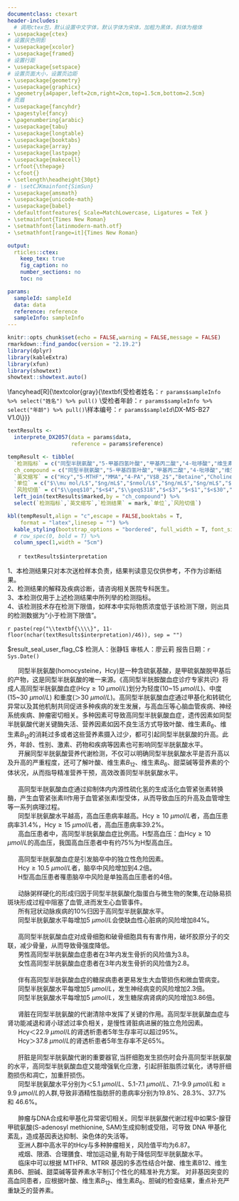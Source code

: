 ```yaml
---
documentclass: ctexart
header-includes:
  # 调用ctex包，默认设置中文字体，默认字体为宋体，加粗为黑体，斜体为楷体
- \usepackage{ctex}
# 设置灰色阴影
- \usepackage{xcolor}
- \usepackage{framed}
# 设置行距
- \usepackage{setspace}
# 设置页面大小，设置页边距
- \usepackage{geometry}
- \usepackage{graphicx}
- \geometry{a4paper,left=2cm,right=2cm,top=1.5cm,bottom=2.5cm}
# 页眉
- \usepackage{fancyhdr}
- \pagestyle{fancy}
- \pagenumbering{arabic}
- \usepackage{tabu}
- \usepackage{longtable}
- \usepackage{booktabs}
- \usepackage{array}
- \usepackage{lastpage}
- \usepackage{makecell}
- \rfoot{\thepage}
- \cfoot{}
- \setlength\headheight{30pt}
# - \setCJKmainfont{SimSun}
- \usepackage{amsmath}
- \usepackage{unicode-math}
- \usepackage{babel}
- \defaultfontfeatures{ Scale=MatchLowercase, Ligatures = TeX }
- \setmainfont{Times New Roman}
- \setmathfont{latinmodern-math.otf}
- \setmathfont[range=it]{Times New Roman}

output:
  rticles::ctex:
    keep_tex: true
    fig_caption: no
    number_sections: no
    toc: no

params:
  sampleId: sampleId
  data: data
  reference: reference
  sampleInfo: sampleInfo
---
```


```r
knitr::opts_chunk$set(echo = FALSE,warning = FALSE,message = FALSE)
rmarkdown::find_pandoc(version = "2.19.2")
library(dplyr)
library(kableExtra)
library(xfun)
library(showtext)
showtext::showtext.auto()
```


\fancyhead[L]{\includegraphics[height=30pt, trim=0 0 0 0]{headerLeft.png}}
\fancyhead[C]{\textcolor[RGB]{0,91,172}{\zihao{3}\textbf{深圳华大医学检验实验室}}}
\fancyhead[R]{\textcolor{gray}{\zihao{6}\textbf{受检者姓名：`r params$sampleInfo %>% select("姓名") %>% pull()` \\受检者年龄：`r params$sampleInfo %>% select("年龄") %>% pull()`\\样本编号：`r params$sampleId`\\DX-MS-B27 V1.0\\}}}

\fancyfoot[L]{\zihao{6}地址：广东省深圳市盐田区北山工业区11栋（邮编：518083）客服电话：400-605-6655 网址：www.bgidx.cn}
\fancyfoot[R]{\zihao{6}\thepage\ / \pageref{LastPage}}
\renewcommand{\headrulewidth}{0.25pt}
\renewcommand{\footrulewidth}{0.25pt}
<!-- 设置行距 -->
  <!-- 居中显示 -->
  <!-- 设置字号：小三 -->
  <!-- 粗体显示 -->
  <!-- 根据institute变量显示标题 -->

\colorlet{shadecolor}{gray!50}
\singlespacing
\begin{center}
\zihao{3}
\textbf{\\}
\textbf{同型半胱氨酸代谢通路检测报告}
\textbf{\\}
\textbf{\\}
\end{center}
<!-- 加阴影 -->
  <!-- 设置字号：五号 -->

\begin{shaded}
\zihao{4}
\textbf{样本信息}
\end{shaded}
\zihao{5}


\begin{tabu} to \linewidth {>{\raggedright}X>{\raggedright}X>{\raggedright}X}
\mbox{受检者姓名：`r params$sampleInfo %>% select("姓名") %>% pull()`}& \mbox{采血日期：`r params$sampleInfo %>% select("采样日期") %>% pull() %>% ymd()`} & \mbox{样本编号：`r params$sampleId`} \\ \mbox{受检者性别：`r params$sampleInfo %>% select("性别") %>% pull()`} & \mbox{接收日期：`r params$sampleInfo %>% select("到样日期") %>% pull()`} & \mbox{样本类型：全血} \\ 
\mbox{受检者年龄：`r params$sampleInfo %>% select("年龄") %>% pull()`} & \mbox{检测日期：`r params$sampleInfo %>% select("检测日期") %>% pull()`} & \mbox{送检科室：} \\
\mbox{联系电话：`r params$sampleInfo %>% select("联系电话") %>% pull()`} & \mbox{ } & \mbox{检测方法：液相色谱串联质谱法} \\
\mbox{送检单位：`r params$sampleInfo %>% select("送检单位") %>% pull()`} & \mbox{ } & \mbox{}\\
\end{tabu}

\begin{shaded}
\zihao{4}
\textbf{检测结果}
\end{shaded}

```r
textResults <-
  interprete_DX2057(data = params$data,
                    reference = params$reference)

tempResult <- tibble(
  `检测指标` = c("同型半胱氨酸","5-甲基四氢叶酸","甲基丙二酸","4-吡哆酸","维生素$B_2$","甜菜碱","胆碱","S-腺苷甲硫氨酸","S-腺苷同型半胱氨酸","SAM/SAH"),
  ch_compound = c("同型半胱氨酸","5-甲基四氢叶酸","甲基丙二酸","4-吡哆酸","维生素B2","甜菜碱","胆碱","S-腺苷甲硫氨酸","S-腺苷同型半胱氨酸","SAM/SAH"),
  `英文缩写` = c("Hcy","5-MTHF","MMA","4-PA","V$B_2$","Betaine","Choline","SAM","SAH","SAM/SAH"),
  `单位` = c("$\\mu mol/L$","$ng/mL$","$nmol/L$","$ng/mL$","$ng/mL$","$\\mu mol/L$","$\\mu mol/L$","$nmol/L$","$nmol/L$","$-$"),
  `风险切值` = c("$\\geq$10","$<$4","$\\geq$318","$<$3","$<$1","$<$30","$<$8","$<$33","$\\geq$28.2","$<$2.2")) %>% 
  left_join(textResults$marked,by = "ch_compound") %>% 
  select(`检测指标`,`英文缩写`,`检测结果` = mark,`单位`,`风险切值`)

kbl(tempResult,align = "c",escape = FALSE,booktabs = T,
    format = "latex",linesep = "") %>%
  kable_styling(bootstrap_options = "bordered", full_width = T, font_size = 11.0) %>%
  # row_spec(0, bold = T) %>%
  column_spec(1,width = "5cm")
```


\begin{shaded}
\zihao{4}
\textbf{分析}
\end{shaded}

|       `r textResults$interpretation`

\begin{shaded}
\zihao{4}
\textbf{声明}
\end{shaded}

\zihao{5}

1、本检测结果只对本次送检样本负责，结果判读意见仅供参考，不作为诊断结果。  
2、检测结果的解释及疾病诊断，请咨询相关医院专科医生。  
3、本检测仅用于上述检测结果中所列举的检测指标。  
4、该检测技术存在检测下限值，如样本中实际物质浓度低于该检测下限，则出具的检测数据为“小于检测下限值”。  

\color{white}`r paste(rep("\\textbf{\\\\}", 11-floor(nchar(textResults$interpretation)/46)), sep = "")`

 <!-- \hspace{14cm} \tiny\color{white}\$result_seal_user_flag_C\$ -->
 <!-- \hspace{3cm} \normalsize\color{black} 检测人：\tiny\color{white}\$result_seal_user_flag_A\$\hspace{2.5cm}\normalsize\color{black} 审核人：\tiny\color{white}\$result_seal_user_flag_B\$\hspace{2.5cm}\normalsize\color{black} 报告日期：`r Sys.Date()` -->
 
 \hspace{14cm} \tiny\color{white}\$result_seal_user_flag_C\$
 \hspace{5cm} \normalsize\color{black} 检测人：张静钰\hspace{4cm}\normalsize\color{black} 审核人：廖云莉\hspace{4cm}\normalsize\color{black} 报告日期：`r Sys.Date()`
 
\newpage


\zihao{4}
\begin{itemize}
    \item \textbf{同型半胱氨酸及其代谢通路检测意义}
\end{itemize}

\zihao{5}
|       同型半胱氨酸(homocysteine，Hcy)是一种含硫氨基酸，是甲硫氨酸脱甲基后的产物，这是同型半胱氨酸的唯一来源。《高同型半胱胺酸血症诊疗专家共识》将成人高同型半胱氨酸血症(Hcy$\geq10$ $\mu mol/L$)划分为轻度(10~15 $\mu mol/L$)、中度(15~30 $\mu mol/L$) 和重度(＞30 $\mu mol/L$)。高同型半胱氨酸血症通过甲基化和转硫化异常以及其他机制共同促进多种疾病的发生发展，与高血压等心脑血管疾病、神经系统疾病、肿瘤密切相关。多种因素可导致高同型半胱氨酸血症，遗传因素如同型半胱氨酸代谢关键酶失活、营养因素如因不良生活方式导致叶酸、维生素$B_6$、维生素$B_{12}$的消耗过多或者这些营养素摄入过少，都可引起同型半胱氨酸的升高。此外，年龄、性别、激素、药物和疾病等因素也可影响同型半胱氨酸水平。  

|       开展同型半胱氨酸营养代谢检测，不仅可以明确同型半胱氨酸水平是否升高以及升高的严重程度，还可了解叶酸、维生素$B_{12}$、维生素$B_6$、甜菜碱等营养素的个体状况，从而指导精准营养干预，高效改善同型半胱氨酸水平。

\zihao{4}
\begin{itemize}
    \item \textbf{高同型半胱氨酸血症的危害}
\end{itemize}

\zihao{5}
|       \textbf{高血压}  

|       高同型半胱氨酸血症通过抑制体内内源性硫化氢的生成活化血管紧张素转换酶，产生血管紧张素Ⅱ作用于血管紧张素I型受体，从而导致血压的升高及血管增生等一系列病理过程。  

|       同型半胱氨酸水平越高，高血压患病率越高。Hcy$\geq10$ $\mu mol/L$者，高血压患病率31.4\%，Hcy$\geq15$  $\mu mol/L$者，高血压患病率39.2\%。  

|       高血压患者中，高同型半胱氨酸血症比例高。H型高血压：血Hcy$\geq10$  $\mu mol/L$的高血压，我国高血压患者中有约75\%为H型高血压。

|       \textbf{脑卒中}  

|       高同型半胱氨酸血症是引发脑卒中的独立性危险因素。  

|       Hcy$\geq10.5$ $\mu mol/L$者，脑卒中风险增加到4.2倍。  

|       H型高血压患者罹患脑卒中风险是单独高血压患者的4倍。

|       \textbf{缺血性心脏病}  

|       动脉粥样硬化的形成归因于同型半胱氨酸化脂蛋白与微生物的聚集,在动脉易损斑块形成过程中阻塞了血管,进而发生心血管事件。  

|       所有冠状动脉疾病的10\%归因于高同型半胱氨酸水平。  

|       同型半胱氨酸水平每增加5 $\mu mol/L$会使缺血性心脏病的风险增加84\%。


|       \textbf{骨质疏松}  

|       高同型半胱氨酸血症对成骨细胞和破骨细胞具有有害作用，破坏胶原分子的交联，减少骨量，从而导致骨强度降低。  

|       男性高同型半胱氨酸血症患者在3年内发生骨折的风险值为3.8。  

|       女性高同型半胱氨酸血症患者在3年内发生骨折的风险值为2.8。

|       \textbf{糖尿病并发症}  

|       伴有高同型半胱氨酸血症的糖尿病患者更易发生大血管损伤和微血管病变。  

|       同型半胱氨酸水平每增加5 $\mu mol/L$，发生神经病变的风险增加2.3倍。  

|       同型半胱氨酸水平每增加5 $\mu mol/L$，发生糖尿病肾病的风险增加3.86倍。

|       \textbf{慢性肾病}  

|       肾脏在同型半胱氨酸的代谢清除中发挥了关键的作用。高同型半胱氨酸血症与肾功能减退和肾小球滤过率负相关，是慢性肾脏病进展的独立危险因素。  

|       Hcy＜22.9 $\mu mol/L$的肾透析患者5年生存率可以超过95\%。  

|       Hcy＞37.8 $\mu mol/L$的肾透析患者5年生存率不足65\%。

|       \textbf{肝脏疾病}  

|       肝脏是同型半胱氨酸代谢的重要器官,当肝细胞发生损伤时会升高同型半胱氨酸的水平，高同型半胱氨酸血症又能增强氧化应激，引起肝脏脂质过氧化，诱导肝细胞损伤和凋亡，加重肝损伤。  

|       同型半胱氨酸水平分别为＜5.1 $\mu mol/L$、5.1-7.1 $\mu mol/L$、7.1-9.9 $\mu mol/L$和$\geq9.9$  $\mu mol/L$的人群,导致非酒精性脂肪肝的患病率分别为19.8\%、28.3\%、37.7\%和 46.6\%。

|       \textbf{肿瘤}  

|       肿瘤与DNA合成和甲基化异常密切相关。同型半胱氨酸代谢过程中如果S-腺苷甲硫氨酸(S-adenosyl  methionine, SAM)生成抑制或受阻，可导致 DNA 甲基化紊乱，造成基因表达抑制、染色体的失活等。  

|       亚洲人群中高水平的tHcy与多种肿瘤相关，风险值平均为6.87。

\zihao{4}
\begin{itemize}
    \item \textbf{高同型半胱氨酸血症的改善措施}
\end{itemize}

\zihao{5}
|       \textbf{1.健康生活方式干预：}戒烟、限酒、合理膳食、增加运动量,有助于降低同型半胱氨酸水平。  

|       \textbf{2.营养治疗：}临床中可以根据 MTHFR、MTRR 基因的多态性结合叶酸、维生素B12、维生素B6、胆碱、甜菜碱等营养素水平制订个性化的精准补充方案。 对非基因突变的高血同患者，应根据叶酸、维生素$B_{12}$、维生素$B_6$、胆碱的检查结果，重点补充严重缺乏的营养素。



\begin{center}
\zihao{4}
\textbf{同型半胱氨酸及其代谢通路检测指标简介}
\end{center}


\zihao{5}
\centering
\begin{tabular}{|>{\centering\arraybackslash}p{3.5cm}|>{\centering\arraybackslash}p{3.5cm}|>{\centering\arraybackslash}p{3.5cm}|>{\centering\arraybackslash}p{3.5cm}|}
\hline
\textbf{检测指标}&\textbf{检测结果}&\textbf{风险切值}&\textbf{基本判断} \\
\hline
\thead{\zihao{5}\textbf{同型半胱氨酸} \\ \zihao{5}\textbf{（Hcy）}}& `r str_split(textResults$marked %>% filter(ch_compound == "同型半胱氨酸") %>% select(mark) %>% pull(),"  ")[[1]][1]` $\mu mol/L$ & \thead{\zihao{5}$\geq10$（轻度升高） \\ \zihao{5}$\geq15$（中度升高） \\ \zihao{5}$\geq30$（重度升高）}& `r textResults$stated$"同型半胱氨酸"` \\
\hline
\multicolumn{4}{|p{15.5cm}|}{同型半胱氨酸是一种含硫氨基酸，是甲硫氨酸脱甲基后的产物。同型半胱氨酸水平过高会增加高血压等心脑血管疾病、神经系统疾病、肿瘤等患病风险。} \\
\hline
\end{tabular}

\begin{tabular}{|>{\centering\arraybackslash}p{3.5cm}|>{\centering\arraybackslash}p{3.5cm}|>{\centering\arraybackslash}p{3.5cm}|>{\centering\arraybackslash}p{3.5cm}|}
\hline
\textbf{检测指标}&\textbf{检测结果}&\textbf{风险切值}&\textbf{基本判断} \\
\hline
\thead{\zihao{5}\textbf{5-甲基四氢叶酸} \\ \zihao{5}\textbf{（5-MTHF）}}& `r str_split(textResults$marked %>% filter(ch_compound == "5-甲基四氢叶酸") %>% select(mark) %>% pull(),"  ")[[1]][1]` $ng/mL$ & $<4$ & `r textResults$stated$"5-甲基四氢叶酸"` \\
\hline
\multicolumn{4}{|p{15.5cm}|}{食物中摄入的叶酸在体内转化为5-甲基四氢叶酸，5-甲基四氢叶酸再以维生素$B_{12}$为转运载体将甲基供给同型半胱氨酸生成甲硫氨酸。因此，5-甲基四氢叶酸的缺乏可能导致同型半胱氨酸代谢途径异常。$\ll$高血压学$\gg$推荐每天1000 mg天然甜菜碱、0.8 mg叶酸、2.8 mg维生素$B_2$、2.8 mg维生素 $B_6$以及4.8 $\mu$g维生素$B_{12}$的降同型半胱氨酸水平方案。} \\
\hline
\end{tabular}

\begin{tabular}{|>{\centering\arraybackslash}p{3.5cm}|>{\centering\arraybackslash}p{3.5cm}|>{\centering\arraybackslash}p{3.5cm}|>{\centering\arraybackslash}p{3.5cm}|}
\hline
\textbf{检测指标}&\textbf{检测结果}&\textbf{风险切值}&\textbf{基本判断} \\
\hline
\thead{\zihao{5}\textbf{甲基丙二酸} \\ \zihao{5}\textbf{（MMA）}}& `r str_split(textResults$marked %>% filter(ch_compound == "甲基丙二酸") %>% select(mark) %>% pull(),"  ")[[1]][1]` $nmol/L$ & $\geq318$ & `r textResults$stated$"甲基丙二酸"` \\
\hline
\multicolumn{4}{|p{15.5cm}|}{甲基丙二酸是人体对于某些氨基酸和脂肪的代谢存在异常时产生的物质，甲基丙二酸水平过高提示了维生素$B_{12}$可能缺乏或存在代谢异常，可用于评估维生素$B_{12}$的营养情况。维生素$B_{12}$是5-甲基四氢叶酸将甲基供给同型半胱氨酸时生成甲硫氨酸时的转运载体。因此，维生素$B_{12}$的缺乏可能导致同型半胱氨酸代谢途径异常。$\ll$高血压学$\gg$推荐每天1000 mg天然甜菜碱、0.8 mg叶酸、2.8 mg维生素$B_2$、2.8 mg维生素 $B_6$以及4.8 $\mu$g维生素$B_{12}$的降同型半胱氨酸水平方案。} \\
\hline
\end{tabular}

\begin{tabular}{|>{\centering\arraybackslash}p{3.5cm}|>{\centering\arraybackslash}p{3.5cm}|>{\centering\arraybackslash}p{3.5cm}|>{\centering\arraybackslash}p{3.5cm}|}
\hline
\textbf{检测指标}&\textbf{检测结果}&\textbf{风险切值}&\textbf{基本判断} \\
\hline
\thead{\zihao{5}\textbf{4-吡哆酸} \\ \zihao{5}\textbf{（4-PA）}}& `r str_split(textResults$marked %>% filter(ch_compound == "4-吡哆酸") %>% select(mark) %>% pull(),"  ")[[1]][1]` $ng/mL$ & $<3$ & `r textResults$stated$"4-吡哆酸"` \\
\hline
\multicolumn{4}{|p{15.5cm}|}{维生素$B_6$又称为吡哆素，4-吡哆酸是维生素$B_6$在人体内的代谢终产物，可反应人体维生素$B_6$的水平。同型半胱氨酸可通过叶酸途径完成再甲基化，维生素$B_6$是四氢叶酸转变为5,10-亚甲基四氢叶酸过程中的辅酶；同时也是转硫途径中同型半胱氨酸转变为胱氨酸时的辅酶。因此，维生素$B_6$的缺乏可能导致同型半胱氨酸代谢途径异常。$\ll$高血压学$\gg$推荐每天1000 mg天然甜菜碱、0.8 mg叶酸、2.8 mg维生素$B_2$、2.8 mg维生素 $B_6$以及4.8 $\mu$g维生素$B_{12}$的降同型半胱氨酸水平方案。} \\
\hline
\end{tabular}

\begin{tabular}{|>{\centering\arraybackslash}p{3.5cm}|>{\centering\arraybackslash}p{3.5cm}|>{\centering\arraybackslash}p{3.5cm}|>{\centering\arraybackslash}p{3.5cm}|}
\hline
\textbf{检测指标}&\textbf{检测结果}&\textbf{风险切值}&\textbf{基本判断} \\
\hline
\thead{\zihao{5}\textbf{甜菜碱} \\ \zihao{5}\textbf{（Betaine）}}& `r str_split(textResults$marked %>% filter(ch_compound == "甜菜碱") %>% select(mark) %>% pull(),"  ")[[1]][1]` $\mu mol/L$ & $<30$ & `r textResults$stated$"甜菜碱"` \\
\hline
\multicolumn{4}{|p{15.5cm}|}{甜菜碱是一种生物碱，广泛存在于动植物体内。甜菜碱可直接将甲基提供给同型半胱氨酸从而生成甲硫氨酸。天然甜菜碱可以为机体提供3个甲基，是体内最为高效的甲基供体，其甲基相对效价比是胆碱的12-15倍。因此，甜菜碱的缺乏可能导致同型半胱氨酸代谢途径异常。$\ll$高血压学$\gg$推荐每天1000 mg天然甜菜碱、0.8 mg叶酸、2.8 mg维生素$B_2$、2.8 mg维生素 $B_6$以及4.8 $\mu$g维生素$B_{12}$的降同型半胱氨酸水平方案。} \\
\hline
\end{tabular}

\begin{tabular}{|>{\centering\arraybackslash}p{3.5cm}|>{\centering\arraybackslash}p{3.5cm}|>{\centering\arraybackslash}p{3.5cm}|>{\centering\arraybackslash}p{3.5cm}|}
\hline
\textbf{检测指标}&\textbf{检测结果}&\textbf{风险切值}&\textbf{基本判断} \\
\hline
\thead{\zihao{5}\textbf{胆碱} \\ \zihao{5}\textbf{（Choline）}}& `r str_split(textResults$marked %>% filter(ch_compound == "胆碱") %>% select(mark) %>% pull(),"  ")[[1]][1]` $\mu mol/L$ & $<8$ & `r textResults$stated$"胆碱"` \\
\hline
\multicolumn{4}{|p{15.5cm}|}{胆碱是卵磷脂的组成成分，也存在于神经鞘磷脂中，是机体可变甲基的一个来源，参与甲基供体的合成与代谢。肠道细菌分解胆碱使之成形成甜菜碱并产生甲胺，甜菜碱再将甲基提供给同型半胱氨酸从而生成甲硫氨酸。胆碱缺乏膳食（不伴有叶酸缺乏）可降低SAM浓度。因此，胆碱的缺乏可能导致同型半胱氨酸代谢途径异常。胆碱广泛存在于蛋黄、肝脏、花生、麦胚、大豆中。正常成年男性膳食胆碱的适宜摄入量为500 mg/d，正常成年女性膳食胆碱的适宜摄入量为400 mg/d。} \\
\hline
\end{tabular}

\begin{tabular}{|>{\centering\arraybackslash}p{3.5cm}|>{\centering\arraybackslash}p{3.5cm}|>{\centering\arraybackslash}p{3.5cm}|>{\centering\arraybackslash}p{3.5cm}|}
\hline
\textbf{检测指标}&\textbf{检测结果}&\textbf{风险切值}&\textbf{基本判断} \\
\hline
\thead{\zihao{5}\textbf{维生素$B_2$} \\ \zihao{5}\textbf{（V$B_2$）}}& `r str_split(textResults$marked %>% filter(ch_compound == "维生素B2") %>% select(mark) %>% pull(),"  ")[[1]][1]` $ng/mL$ & $<1$ & `r textResults$stated$"维生素B2"` \\
\hline
\multicolumn{4}{|p{15.5cm}|}{维生素$B_2$又名核黄素，参与生物氧化反应，调节氨基酸、脂肪酸和碳水化合物的代谢，对神经细胞、视网膜代谢、脑垂体促肾上腺皮质激素的释放和胎儿的生长发育亦有影响。在同型半胱氨酸代谢通路中，5,10-亚甲基四氢叶酸转变为5-甲基四氢叶酸时，需要维生素$B_2$作为辅酶参与反应。因此，维生素$B_2$的缺乏可能导致同型半胱氨酸代谢途径异常。《高血压学》推荐每天1000 mg天然甜菜碱、0.8 mg叶酸、2.8 mg维生素$B_2$、2.8 mg维生素 $B_6$以及4.8 $\mu$g维生素$B_{12}$的降同型半胱氨酸水平方案。} \\
\hline
\end{tabular}

\begin{tabular}{|>{\centering\arraybackslash}p{3.5cm}|>{\centering\arraybackslash}p{3.5cm}|>{\centering\arraybackslash}p{3.5cm}|>{\centering\arraybackslash}p{3.5cm}|}
\hline
\textbf{检测指标}&\textbf{检测结果}&\textbf{风险切值}&\textbf{基本判断} \\
\hline
\thead{\zihao{5}\textbf{S-腺苷甲硫氨酸} \\ \zihao{5}\textbf{（SAM）}}& `r str_split(textResults$marked %>% filter(ch_compound == "S-腺苷甲硫氨酸") %>% select(mark) %>% pull(),"  ")[[1]][1]` $nmol/L$ & $<33$ & `r textResults$stated$"S-腺苷甲硫氨酸"` \\
\hline
\multicolumn{4}{|p{15.5cm}|}{SAM是体内重要的甲基供体，参与体内诸如DNA等物质甲基化反应。SAM具有维持细胞膜完整性、抗氧化、促进细胞再生等作用。SAM代谢异常能够造成相关基因的甲基化过程改变，最终影响动脉粥样硬化、脑卒中等心脑血管疾病的发生发展。SAM在临床上可用于减轻肝损伤、降低肝癌发生率、改善酒精性肝病患者临床症状、抑郁症、老年痴呆、关节炎等方面。} \\
\hline
\end{tabular}

\begin{tabular}{|>{\centering\arraybackslash}p{3.5cm}|>{\centering\arraybackslash}p{3.5cm}|>{\centering\arraybackslash}p{3.5cm}|>{\centering\arraybackslash}p{3.5cm}|}
\hline
\textbf{检测指标}&\textbf{检测结果}&\textbf{风险切值}&\textbf{基本判断} \\
\hline
\thead{\zihao{5}\textbf{S-腺苷同型半胱氨酸} \\ \zihao{5}\textbf{（SAH）}}& `r str_split(textResults$marked %>% filter(ch_compound == "S-腺苷同型半胱氨酸") %>% select(mark) %>% pull(),"  ")[[1]][1]` $nmol/L$ & $\ge28.2$ & `r textResults$stated$"S-腺苷同型半胱氨酸"` \\
\hline
\multicolumn{4}{|p{15.5cm}|}{SAH是SAM脱去甲基后的代谢产物，此过程由甲基转移酶催化，而SAH又是甲基转移酶的有效抑制剂，因此SAH也参与到了细胞内物质的甲基化过程中。相比于同型半胱氨酸，SAH是一种用于诊断心血管疾病的更加敏感的风险指标。} \\
\hline
\end{tabular}

\begin{tabular}{|>{\centering\arraybackslash}p{3.5cm}|>{\centering\arraybackslash}p{3.5cm}|>{\centering\arraybackslash}p{3.5cm}|>{\centering\arraybackslash}p{3.5cm}|}
\hline
\textbf{检测指标}&\textbf{检测结果}&\textbf{风险切值}&\textbf{基本判断} \\
\hline
\thead{\zihao{5}\textbf{SAM/SAH}}& `r str_split(textResults$marked %>% filter(ch_compound == "SAM/SAH") %>% select(mark) %>% pull(),"  ")[[1]][1]` & $<2.2$ & `r textResults$stated$"SAM/SAH"` \\
\hline
\multicolumn{4}{|p{15.5cm}|}{SAM/SAH的比值是衡量细胞甲基化水平的重要参数。DNA甲基化异常导致的基因过表达或沉默是表观遗传学的重要机制之一，与动脉粥样硬化的形成有关。} \\
\hline
\end{tabular}
